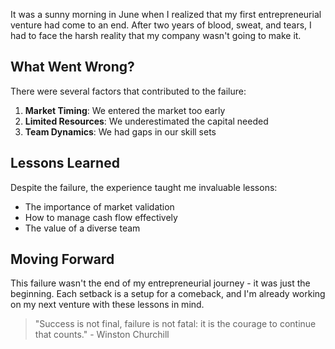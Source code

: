 It was a sunny morning in June when I realized that my first entrepreneurial venture had come to an end. After two years of blood, sweat, and tears, I had to face the harsh reality that my company wasn't going to make it.

## What Went Wrong?

There were several factors that contributed to the failure:

1. **Market Timing**: We entered the market too early
2. **Limited Resources**: We underestimated the capital needed
3. **Team Dynamics**: We had gaps in our skill sets

## Lessons Learned

Despite the failure, the experience taught me invaluable lessons:

- The importance of market validation
- How to manage cash flow effectively
- The value of a diverse team

## Moving Forward

This failure wasn't the end of my entrepreneurial journey - it was just the beginning. Each setback is a setup for a comeback, and I'm already working on my next venture with these lessons in mind.

> "Success is not final, failure is not fatal: it is the courage to continue that counts." - Winston Churchill
